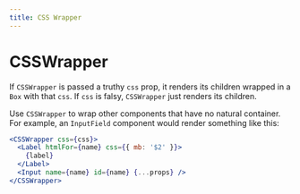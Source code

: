 ```yaml
---
title: CSS Wrapper
---
```


# CSSWrapper

If `CSSWrapper` is passed a truthy `css` prop, it renders its children wrapped in a `Box` with that `css`. If `css` is falsy, `CSSWrapper`
just renders its children.

Use `CSSWrapper` to wrap other components that have no natural container. For example, an `InputField` component would render something like this:

```jsx
<CSSWrapper css={css}>
  <Label htmlFor={name} css={{ mb: '$2' }}>
    {label}
  </Label>
  <Input name={name} id={name} {...props} />
</CSSWrapper>
```
